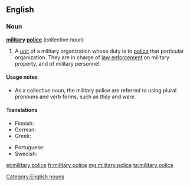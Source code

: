 ==English==
{{wikipedia}}

===Noun===
'''[[military]] [[police]]''' {{context|singularonly}} (collective noun)

# A [[unit]] of a military organization whose duty is to [[police#Verb|police]] that particular organization. They are in charge of [[law enforcement]] on military property, and of military personnel.

====Usage notes====
* As a collective noun, the military police are referred to using plural pronouns and verb forms, such as ''they'' and ''were''.

====Translations====
{{trans-top|police unit of a military organization}}
* Finnish: {{t+|fi|sotilaspoliisi}}
* German: {{t+|de|Militärpolizei|f}}
* Greek: {{t+|el|στρατονομία}}
{{trans-mid}}
* Portuguese: {{t-|pt|polícia militar|f}}
* Swedish: {{t-|sv|militärpolis|c}}
{{trans-bottom}}

[[Category:English nouns]]

[[et:military police]]
[[fr:military police]]
[[mg:military police]]
[[ta:military police]]